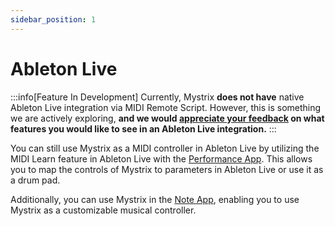 ```yaml
---
sidebar_position: 1
---
```


# Ableton Live

:::info[Feature In Development]
Currently, Mystrix **does not have** native Ableton Live integration via MIDI Remote Script. However, this is something we are actively exploring, **and we would [appreciate your feedback](/docs/Support/ConnectWithUs) on what features you would like to see in an Ableton Live integration.**
:::

You can still use Mystrix as a MIDI controller in Ableton Live by utilizing the MIDI Learn feature in Ableton Live with the [Performance App](/docs/MatrixOS/Applications/Performance). This allows you to map the controls of Mystrix to parameters in Ableton Live or use it as a drum pad.

Additionally, you can use Mystrix in the [Note App](/docs/MatrixOS/Applications/Note), enabling you to use Mystrix as a customizable musical controller.
